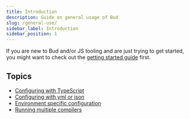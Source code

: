 ```yaml
---
title: Introduction
description: Guide on general usage of Bud
slug: /general-use/
sidebar_label: Introduction
sidebar_position: 1
---
```



If you are new to Bud and/or JS tooling and are just trying to get started, you might 
want to check out the [getting started guide](/guides/getting-started) first.

## Topics

- [Configuring with TypeScript](/guides/general-use/config-ts)
- [Configuring with yml or json](/guides/general-use/config-static)
- [Environment specific configuration](/guides/general-use/config-env)
- [Running multiple compilers](/guides/general-use/multi-compiler)
